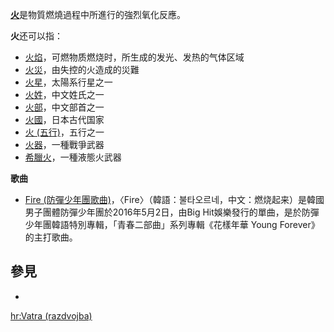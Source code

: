 '''[[火|火]]'''是物質燃燒過程中所進行的強烈氧化反應。

'''火'''还可以指：
* [[火焰|火焰]]，可燃物质燃烧时，所生成的发光、发热的气体区域
* [[火災|火災]]，由失控的火造成的災難
* [[火星|火星]]，太陽系行星之一
* [[火姓|火姓]]，中文姓氏之一
* [[火部|火部]]，中文部首之一
* [[火國|火國]]，日本古代国家
* [[火_(五行)|火 (五行)]]，五行之一
* [[火器|火器]]，一種戰爭武器
* [[希臘火|希臘火]]，一種液態火武器
'''歌曲'''
* [[Fire_(防彈少年團歌曲)|Fire (防彈少年團歌曲)]]，〈Fire〉（韓語：불타오르네，中文：燃烧起来）是韓國男子團體防彈少年團於2016年5月2日，由Big Hit娛樂發行的單曲，是於防彈少年團韓語特別專輯，「青春二部曲」系列專輯《花樣年華 Young Forever》的主打歌曲。

== 參見 ==
* {{Lookfrom|火}}

{{disambig|H|Cat=一字消歧义}}

[[hr:Vatra_(razdvojba)|hr:Vatra (razdvojba)]]